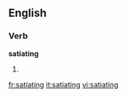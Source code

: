 ==English==

===Verb===
'''satiating'''

# {{present participle of|satiate}}

[[fr:satiating]]
[[it:satiating]]
[[vi:satiating]]